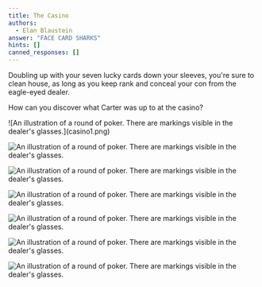 ```yaml
---
title: The Casino
authors:
  - Elan Blaustein
answer: "FACE CARD SHARKS"
hints: []
canned_responses: []
---
```


<div className="flavor">
Doubling up with your seven lucky cards down your sleeves, you're sure
to clean house, as long as you keep rank and conceal your con from the
eagle-eyed dealer.

How can you discover what Carter was up to at the casino?

</div>

<div
  style={{
    display: "flex",
    flexDirection: "column",
    alignItems: "center",
    justifyContent: "flex-start",
  }}
>
![An illustration of a round of poker. There are markings visible in the dealer's glasses.](casino1.png)

![An illustration of a round of poker. There are markings visible in the dealer's glasses.](casino2.png)

![An illustration of a round of poker. There are markings visible in the dealer's glasses.](casino3.png)

![An illustration of a round of poker. There are markings visible in the dealer's glasses.](casino4.png)

![An illustration of a round of poker. There are markings visible in the dealer's glasses.](casino5.png)

![An illustration of a round of poker. There are markings visible in the dealer's glasses.](casino6.png)

![An illustration of a round of poker. There are markings visible in the dealer's glasses.](casino7.png)

</div>
